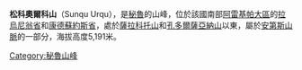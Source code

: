 {{Coord|15|14|35|S|72|41|38|W|display=title}}

'''松科奧爾科山'''（Sunqu Urqu），是[[秘魯|秘魯]]的山峰，位於該國南部[[阿雷基帕大區|阿雷基帕大區]]的[[拉烏尼翁省_(秘魯)|拉烏尼翁省]]和[[康德蘇約斯省|康德蘇約斯省]]，處於[[薩拉科托山|薩拉科托山]]和[[孔多爾薩亞納山|孔多爾薩亞納山]]以東，屬於[[安第斯山脈|安第斯山脈]]的一部分，海拔高度5,191米。

{{Peru-geo-stub}}
[[Category:秘魯山峰|Category:秘魯山峰]]